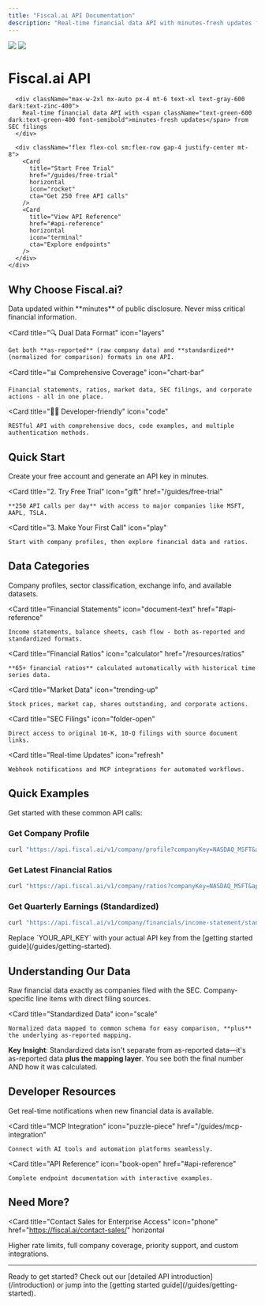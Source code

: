 ```yaml
---
title: "Fiscal.ai API Documentation"
description: "Real-time financial data API with minutes-fresh updates from SEC filings"
---
```


<div className="relative">
  <div className="absolute top-0 lg:-top-16 left-0 right-0 opacity-30">
    <img
      src="/images/hero-light.png"
      className="block dark:hidden pointer-events-none"
    />
    <img
      src="/images/hero-dark.png"
      className="hidden dark:block pointer-events-none"
    />
  </div>

  <div className="px-4 py-16 lg:py-48 lg:pb-24 max-w-4xl mx-auto">
    <div className="text-center">
      <h1 className="text-4xl lg:text-6xl font-bold text-gray-900 dark:text-zinc-50 tracking-tight">
        Fiscal.ai API
      </h1>
      
      <div className="max-w-2xl mx-auto px-4 mt-6 text-xl text-gray-600 dark:text-zinc-400">
        Real-time financial data API with <span className="text-green-600 dark:text-green-400 font-semibold">minutes-fresh updates</span> from SEC filings
      </div>

      <div className="flex flex-col sm:flex-row gap-4 justify-center mt-8">
        <Card
          title="Start Free Trial"
          href="/guides/free-trial"
          horizontal
          icon="rocket"
          cta="Get 250 free API calls"
        />
        <Card
          title="View API Reference"
          href="#api-reference"
          horizontal
          icon="terminal"
          cta="Explore endpoints"
        />
      </div>
    </div>
  </div>
</div>

## Why Choose Fiscal.ai?

<Columns cols={2}>
  <Card
    title="⚡ Real-time Updates"
    icon="clock"
  >
    Data updated within **minutes** of public disclosure. Never miss critical financial information.
  </Card>
  
  <Card
    title="🔍 Dual Data Format"
    icon="layers"
  >
    Get both **as-reported** (raw company data) and **standardized** (normalized for comparison) formats in one API.
  </Card>
  
  <Card
    title="📊 Comprehensive Coverage"
    icon="chart-bar"
  >
    Financial statements, ratios, market data, SEC filings, and corporate actions - all in one place.
  </Card>
  
  <Card
    title="👩‍💻 Developer-friendly"
    icon="code"
  >
    RESTful API with comprehensive docs, code examples, and multiple authentication methods.
  </Card>
</Columns>

## Quick Start

<Columns cols={3}>
  <Card
    title="1. Get Your API Key"
    icon="key"
    href="/guides/getting-started"
  >
    Create your free account and generate an API key in minutes.
  </Card>
  
  <Card
    title="2. Try Free Trial"
    icon="gift"
    href="/guides/free-trial"
  >
    **250 API calls per day** with access to major companies like MSFT, AAPL, TSLA.
  </Card>
  
  <Card
    title="3. Make Your First Call"
    icon="play"
  >
    Start with company profiles, then explore financial data and ratios.
  </Card>
</Columns>

## Data Categories

<Columns cols={2}>
  <Card
    title="Company Information"
    icon="building-office"
    href="#api-reference"
  >
    Company profiles, sector classification, exchange info, and available datasets.
  </Card>
  
  <Card
    title="Financial Statements"
    icon="document-text"
    href="#api-reference"
  >
    Income statements, balance sheets, cash flow - both as-reported and standardized formats.
  </Card>
  
  <Card
    title="Financial Ratios"
    icon="calculator"
    href="/resources/ratios"
  >
    **65+ financial ratios** calculated automatically with historical time series data.
  </Card>
  
  <Card
    title="Market Data"
    icon="trending-up"
  >
    Stock prices, market cap, shares outstanding, and corporate actions.
  </Card>
  
  <Card
    title="SEC Filings"
    icon="folder-open"
  >
    Direct access to original 10-K, 10-Q filings with source document links.
  </Card>
  
  <Card
    title="Real-time Updates"
    icon="refresh"
  >
    Webhook notifications and MCP integrations for automated workflows.
  </Card>
</Columns>

## Quick Examples

Get started with these common API calls:

### Get Company Profile
```bash
curl "https://api.fiscal.ai/v1/company/profile?companyKey=NASDAQ_MSFT&apiKey=YOUR_API_KEY"
```

### Get Latest Financial Ratios
```bash
curl "https://api.fiscal.ai/v1/company/ratios?companyKey=NASDAQ_MSFT&apiKey=YOUR_API_KEY"
```

### Get Quarterly Earnings (Standardized)
```bash
curl "https://api.fiscal.ai/v1/company/financials/income-statement/standardized?companyKey=NASDAQ_MSFT&periodType=quarterly&apiKey=YOUR_API_KEY"
```

<Info>
Replace `YOUR_API_KEY` with your actual API key from the [getting started guide](/guides/getting-started).
</Info>

## Understanding Our Data

<Columns cols={2}>
  <Card
    title="As-Reported Data"
    icon="document"
  >
    Raw financial data exactly as companies filed with the SEC. Company-specific line items with direct filing sources.
  </Card>
  
  <Card
    title="Standardized Data"
    icon="scale"
  >
    Normalized data mapped to common schema for easy comparison, **plus** the underlying as-reported mapping.
  </Card>
</Columns>

**Key Insight**: Standardized data isn't separate from as-reported data—it's as-reported data **plus the mapping layer**. You see both the final number AND how it was calculated.

## Developer Resources

<Columns cols={3}>
  <Card
    title="Webhooks"
    icon="bell"
    href="/guides/webhooks"
  >
    Get real-time notifications when new financial data is available.
  </Card>
  
  <Card
    title="MCP Integration"
    icon="puzzle-piece"
    href="/guides/mcp-integration"
  >
    Connect with AI tools and automation platforms seamlessly.
  </Card>
  
  <Card
    title="API Reference"
    icon="book-open"
    href="#api-reference"
  >
    Complete endpoint documentation with interactive examples.
  </Card>
</Columns>

## Need More?

<Card
  title="Contact Sales for Enterprise Access"
  icon="phone"
  href="https://fiscal.ai/contact-sales/"
  horizontal
>
  Higher rate limits, full company coverage, priority support, and custom integrations.
</Card>

---

<div className="text-center text-sm text-gray-500 dark:text-zinc-500">
  Ready to get started? Check out our [detailed API introduction](/introduction) or jump into the [getting started guide](/guides/getting-started).
</div>